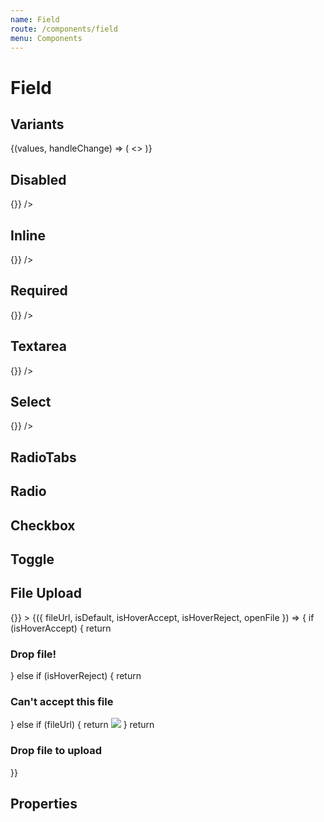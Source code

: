 ```yaml
---
name: Field
route: /components/field
menu: Components
---
```





# Field

## Variants

<Playground>
  <DoczForm initialValues={{ random: 'Test' }}>
    {(values, handleChange) => (
      <>
        <Field
          name="random"
          placeholder="Placeholder"
          fieldType="text"
          label="Label"
          hint="A hint"
          value={values.random}
          onChange={handleChange}/>
        <Field
          name="warning"
          placeholder="Placeholder"
          fieldType="text"
          label="Label"
          warning="A warning"
          value={values.warning}
          onChange={handleChange}
        />
        <Field
          name="error"
          placeholder="Placeholder"
          fieldType="text"
          label="Label"
          error="An error"
          value={values.error}
          onChange={handleChange}
        />
      </>
    )}
  </DoczForm>
</Playground>

## Disabled

<Playground>
  <Field
    name="random-three"
    placeholder="Placeholder"
    type="text"
    label="Label"
    disabled
    onChange={() => {}}
  />
</Playground>

## Inline

<Playground>
  <Field
    name="random-four"
    flexDirection="row"
    placeholder="Placeholder"
    fieldType="text"
    label="Label"
    required
    onChange={() => {}}
  />
</Playground>

## Required

<Playground>
  <Field
    name="random-five"
    placeholder="Placeholder"
    type="text"
    label="Label"
    required
    onChange={() => {}}
  />
</Playground>

## Textarea

<Playground>
  <Field
    name="random-zero"
    placeholder="Placeholder"
    type="textarea"
    label="Label"
    onChange={() => {}}
  />
</Playground>

## Select

<Playground>
  <Field
    name="random-zero"
    placeholder="Placeholder"
    type="select"
    label="Label"
    options={[
      { value: 'carrot', label: 'Carrot' },
      { value: 'madeleine', label: 'Madeleine (made with farm-fresh eggs' },
      { value: 'pumpkin', label: 'Pumpkin' }
    ]}
    onChange={() => {}}
  />
</Playground>

## RadioTabs

<Playground>
  <RadioGroup label="Label for input radios" groupName="choices" flexDirection="row" required>
    <Field fieldType="radioTab" name="choice_1" label="Choice 1" />
    <Field
      fieldType="radioTab"
      name="choice_2"
      label="Choice 2 very very very long incredible"
      checked
    />
    <Field fieldType="radioTab" name="choice_3" label="Choice 3" />
  </RadioGroup>
  <RadioGroup label="Label for input radios" groupName="choices" width={1 / 3} required>
    <Field fieldType="radioTab" name="choice_4" label="Choice 4" />
    <Field fieldType="radioTab" name="choice_5" label="Choice 5 very very very long incredible" />
    <Field fieldType="radioTab" name="choice_6" label="Choice 6" checked />
  </RadioGroup>
</Playground>

## Radio

<Playground>
  <RadioGroup label="Your favorite sauce" groupName="sauces">
    <Field name="sauces" fieldType="radio" value="mayonnaise" label="Mayonnaise" />
    <Field name="sauces" fieldType="radio" value="ketchup" label="Ketchup" checked />
    <Field name="sauces" fieldType="radio" value="barbecue" label="Barbecue" />
  </RadioGroup>
</Playground>

## Checkbox

<Playground>
  <FieldGroup label="Check the frameworks you already worked with">
    <Field name="react" fieldType="checkbox" label="React" />
    <Field name="angular" fieldType="checkbox" label="Angular" />
    <Field name="vue" fieldType="checkbox" label="Vue" checked />
  </FieldGroup>
</Playground>

## Toggle

<Playground>
  <Field name="switch" fieldType="toggle" label="Switch example" />
  <Field name="switch-disabled" fieldType="toggle" label="Disabled switch example" disabled />
</Playground>

## File Upload

<Playground>
  <Field
    name='random-fifteen'
    fieldType='fileupload'
    label='Filedrop example'
    onChange={() => {}}
  >
    {({ fileUrl, isDefault, isHoverAccept, isHoverReject, openFile }) => {
      if (isHoverAccept) {
        return <h3>Drop file!</h3>
      } else if (isHoverReject) {
        return <h3>Can't accept this file</h3>
      } else if (fileUrl) {
        return <img style={{maxWidth: '100%', maxHeight: '100%'}} src={fileUrl} />
      }
      return <h3>Drop file to upload</h3>
    }}
  </Field>
</Playground>

## Properties

<Props of={Field} />

